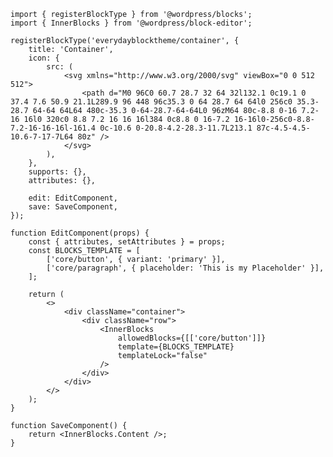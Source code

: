 ```
import { registerBlockType } from '@wordpress/blocks';
import { InnerBlocks } from '@wordpress/block-editor';

registerBlockType('everydayblocktheme/container', {
    title: 'Container',
    icon: {
        src: (
            <svg xmlns="http://www.w3.org/2000/svg" viewBox="0 0 512 512">
                <path d="M0 96C0 60.7 28.7 32 64 32l132.1 0c19.1 0 37.4 7.6 50.9 21.1L289.9 96 448 96c35.3 0 64 28.7 64 64l0 256c0 35.3-28.7 64-64 64L64 480c-35.3 0-64-28.7-64-64L0 96zM64 80c-8.8 0-16 7.2-16 16l0 320c0 8.8 7.2 16 16 16l384 0c8.8 0 16-7.2 16-16l0-256c0-8.8-7.2-16-16-16l-161.4 0c-10.6 0-20.8-4.2-28.3-11.7L213.1 87c-4.5-4.5-10.6-7-17-7L64 80z" />
            </svg>
        ),
    },
    supports: {},
    attributes: {},

    edit: EditComponent,
    save: SaveComponent,
});

function EditComponent(props) {
    const { attributes, setAttributes } = props;
    const BLOCKS_TEMPLATE = [
        ['core/button', { variant: 'primary' }],
        ['core/paragraph', { placeholder: 'This is my Placeholder' }],
    ];

    return (
        <>
            <div className="container">
                <div className="row">
                    <InnerBlocks
                        allowedBlocks={[['core/button']]}
                        template={BLOCKS_TEMPLATE}
                        templateLock="false"
                    />
                </div>
            </div>
        </>
    );
}

function SaveComponent() {
    return <InnerBlocks.Content />;
}
```
